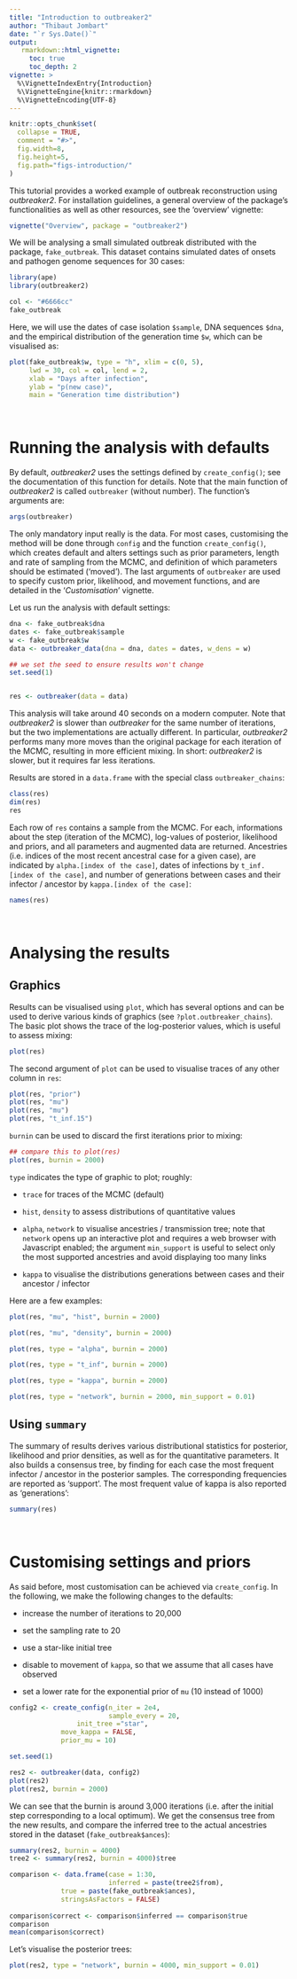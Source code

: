```yaml
---
title: "Introduction to outbreaker2"
author: "Thibaut Jombart"
date: "`r Sys.Date()`"
output:
   rmarkdown::html_vignette:
     toc: true
     toc_depth: 2
vignette: >
  %\VignetteIndexEntry{Introduction}
  %\VignetteEngine{knitr::rmarkdown}
  %\VignetteEncoding{UTF-8}
---
```




```r
knitr::opts_chunk$set(
  collapse = TRUE,
  comment = "#>", 
  fig.width=8, 
  fig.height=5, 
  fig.path="figs-introduction/"
)
```


This tutorial provides a worked example of outbreak reconstruction using
*outbreaker2*. For installation guidelines, a general overview of the package's
functionalities as well as other resources, see the 'overview' vignette:
```r
vignette("Overview", package = "outbreaker2")
```

We will be analysing a small simulated outbreak distributed with the package,
`fake_outbreak`. This dataset contains simulated dates of onsets and pathogen
genome sequences for 30 cases:


```r
library(ape)
library(outbreaker2)

col <- "#6666cc"
fake_outbreak
```

Here, we will use the dates of case isolation `$sample`, DNA sequences `$dna`, and the empirical distribution of the generation time `$w`, which can be visualised as:
```r

plot(fake_outbreak$w, type = "h", xlim = c(0, 5), 
     lwd = 30, col = col, lend = 2, 
     xlab = "Days after infection", 
     ylab = "p(new case)", 
     main = "Generation time distribution")

```


<br>

# Running the analysis with defaults

By default, *outbreaker2* uses the settings defined by `create_config()`; see
the documentation of this function for details. Note that the main function of
*outbreaker2* is called `outbreaker` (without number). The function's arguments are:

```r
args(outbreaker)
```

The only mandatory input really is the data. For most cases, customising the
method will be done through `config` and the function `create_config()`, which
creates default and alters settings such as prior parameters, length and rate of
sampling from the MCMC, and definition of which parameters should be estimated
('moved'). The last arguments of `outbreaker` are used to specify custom prior,
likelihood, and movement functions, and are detailed in the '*Customisation*'
vignette.


Let us run the analysis with default settings:

```r

dna <- fake_outbreak$dna
dates <- fake_outbreak$sample
w <- fake_outbreak$w
data <- outbreaker_data(dna = dna, dates = dates, w_dens = w)

## we set the seed to ensure results won't change
set.seed(1)


res <- outbreaker(data = data)

```

This analysis will take around 40 seconds on a modern computer. Note that
*outbreaker2* is slower than *outbreaker* for the same number of iterations, but
the two implementations are actually different. In particular, *outbreaker2*
performs many more moves than the original package for each iteration of the
MCMC, resulting in more efficient mixing. In short: *outbreaker2* is slower, but
it requires far less iterations.


Results are stored in a `data.frame` with the special class `outbreaker_chains`:
```r

class(res)
dim(res)
res

```

Each row of `res` contains a sample from the MCMC. For each, informations about
the step (iteration of the MCMC), log-values of posterior, likelihood and
priors, and all parameters and augmented data are returned. Ancestries
(i.e. indices of the most recent ancestral case for a given case), are indicated
by `alpha.[index of the case]`, dates of infections by `t_inf.[index of the
case]`, and number of generations between cases and their infector / ancestor by
`kappa.[index of the case]`:

```r

names(res)

```



<br>

# Analysing the results

## Graphics 

Results can be visualised using `plot`, which has several options and can be
used to derive various kinds of graphics (see `?plot.outbreaker_chains`).  The
basic plot shows the trace of the log-posterior values, which is useful to
assess mixing:

```r

plot(res)

```

The second argument of `plot` can be used to visualise traces of any
other column in `res`:

```r

plot(res, "prior")
plot(res, "mu")
plot(res, "mu")
plot(res, "t_inf.15")

```

`burnin` can be used to discard the first iterations prior to mixing:

```r

## compare this to plot(res)
plot(res, burnin = 2000)

```

`type` indicates the type of graphic to plot; roughly:

- `trace` for traces of the MCMC (default)

- `hist`, `density` to assess distributions of quantitative values

- `alpha`, `network` to visualise ancestries / transmission tree; note that
  `network` opens up an interactive plot and requires a web browser with
  Javascript enabled; the argument `min_support` is useful to select only the
  most supported ancestries and avoid displaying too many links

- `kappa` to visualise the distributions generations between cases and their
  ancestor / infector

Here are a few examples:

```r

plot(res, "mu", "hist", burnin = 2000)

plot(res, "mu", "density", burnin = 2000)

plot(res, type = "alpha", burnin = 2000)

plot(res, type = "t_inf", burnin = 2000)

plot(res, type = "kappa", burnin = 2000)

plot(res, type = "network", burnin = 2000, min_support = 0.01)

```



## Using `summary`

The summary of results derives various distributional statistics for posterior,
likelihood and prior densities, as well as for the quantitative parameters. It
also builds a consensus tree, by finding for each case the most frequent
infector / ancestor in the posterior samples. The corresponding frequencies are
reported as 'support'. The most frequent value of kappa is also reported as 'generations':

```r

summary(res)

```



<br>

# Customising settings and priors

As said before, most customisation can be achieved via `create_config`.
In the following, we make the following changes to the defaults:

- increase the number of iterations to 20,000

- set the sampling rate to 20

- use a star-like initial tree

- disable to movement of `kappa`, so that we assume that all cases have
  observed
  
- set a lower rate for the exponential prior of `mu` (10 instead of 1000)


```r

config2 <- create_config(n_iter = 2e4,
                         sample_every = 20,
		         init_tree ="star",
			 move_kappa = FALSE,
			 prior_mu = 10)

set.seed(1)

res2 <- outbreaker(data, config2)
plot(res2)
plot(res2, burnin = 2000)

```

We can see that the burnin is around 3,000 iterations (i.e. after the initial
step corresponding to a local optimum).  We get the consensus tree from the new
results, and compare the inferred tree to the actual ancestries stored in the
dataset (`fake_outbreak$ances`):
```r

summary(res2, burnin = 4000)
tree2 <- summary(res2, burnin = 4000)$tree

comparison <- data.frame(case = 1:30,
                       	 inferred = paste(tree2$from),
			 true = paste(fake_outbreak$ances),
			 stringsAsFactors = FALSE)
			 
comparison$correct <- comparison$inferred == comparison$true
comparison
mean(comparison$correct)

```

Let's visualise the posterior trees:

```r

plot(res2, type = "network", burnin = 4000, min_support = 0.01)

```